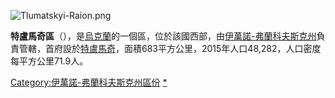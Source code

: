 [[Image:Tlumatskyi-Raion.png|right]]
{{Coord|48|49|46|N|25|5|26|E|display=title}}

'''特盧馬奇區'''（{{lang-uk|Тлумацький район}}），是[[烏克蘭|烏克蘭]]的一個區，位於該國西部，由[[伊萬諾-弗蘭科夫斯克州|伊萬諾-弗蘭科夫斯克州]]負責管轄，首府設於[[特盧馬奇|特盧馬奇]]，面積683平方公里，2015年人口48,282，人口密度每平方公里71.9人。

{{DEFAULTSORT:Тлумацький район}}
[[Category:伊萬諾-弗蘭科夫斯克州區份|Category:伊萬諾-弗蘭科夫斯克州區份]]
[[Category:特盧馬奇區|*]]


{{IvanoFrankivsk-geo-stub}}